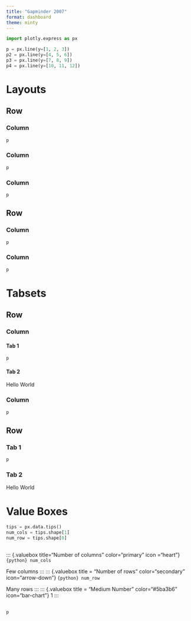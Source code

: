 ```yaml
---
title: "Gapminder 2007"
format: dashboard
theme: minty
---
```


```python
import plotly.express as px

p = px.line(y=[1, 2, 3])
p2 = px.line(y=[4, 5, 6])
p3 = px.line(y=[7, 8, 9])
p4 = px.line(y=[10, 11, 12])
```


# Layouts

## Row {height="30%"}

### Column
```python
p
```

### Column
```python
p
```

### Column
```python
p
```

## Row {height="70%"}

### Column {width="70%"}
```python
p
```

### Column {width="30%"}
```python
p
```

# Tabsets

## Row {height="30%"}

### Column {.tabset width="20%"}

#### Tab 1
```python
p
```

#### Tab 2

Hello World

### Column {width="80%"}
```python
p
```

## Row {.tabset height="70%"}

### Tab 1
```python
p
```

### Tab 2
Hello World

# Value Boxes

```python
tips = px.data.tips()
num_cols = tips.shape[1]
num_row = tips.shape[0]
```

## {height="20%"}

::: {.valuebox title="Number of columns" color="primary" icon ="heart"}
`{python} num_cols`

Few columns
:::
::: {.valuebox title = "Number of rows" color="secondary" icon="arrow-down"}
`{python} num_row`

Many rows
:::
::: {.valuebox title = "Medium Number" color="#5ba3b6" icon="bar-chart"}
1
:::

##

```python
p
```